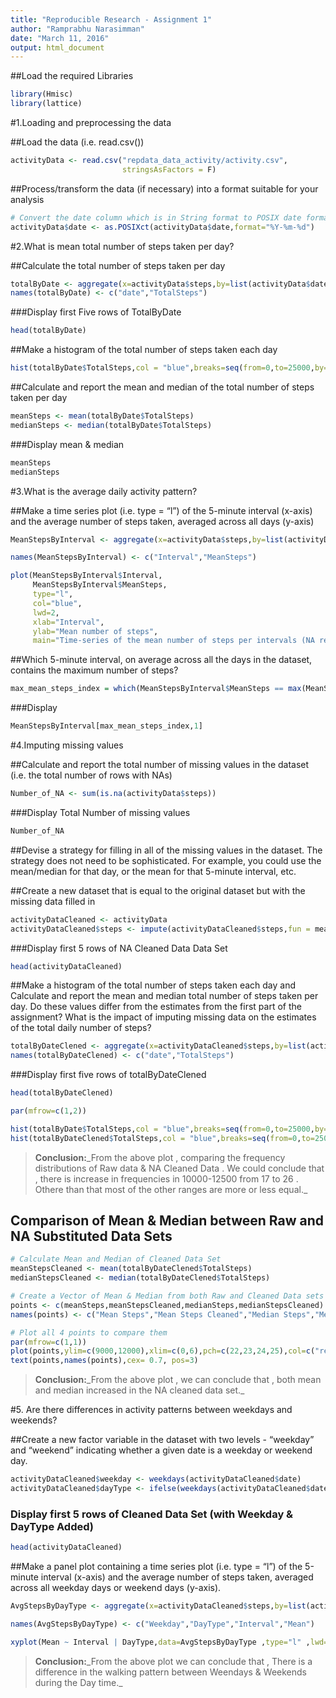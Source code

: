 ```yaml
---
title: "Reproducible Research - Assignment 1"
author: "Ramprabhu Narasimman"
date: "March 11, 2016"
output: html_document
---
```

##Load the required Libraries

```r
library(Hmisc)
library(lattice)
```

#1.Loading and preprocessing the data

##Load the data (i.e. read.csv())

```r
activityData <- read.csv("repdata_data_activity/activity.csv",
                         stringsAsFactors = F)
```

##Process/transform the data (if necessary) into a format suitable for your analysis

```r
# Convert the date column which is in String format to POSIX date format
activityData$date <- as.POSIXct(activityData$date,format="%Y-%m-%d")
```

#2.What is mean total number of steps taken per day? 

##Calculate the total number of steps taken per day

```r
totalByDate <- aggregate(x=activityData$steps,by=list(activityData$date),FUN=sum,na.rm=T)
names(totalByDate) <- c("date","TotalSteps")
```

###Display first Five rows of TotalByDate

```r
head(totalByDate)

```

##Make a histogram of the total number of steps taken each day

```r
hist(totalByDate$TotalSteps,col = "blue",breaks=seq(from=0,to=25000,by=2500),xlab="Total Steps Per Day" ,ylim= c(0,25), main="Total Number of Steps Each Day")
```

##Calculate and report the mean and median of the total number of steps taken per day
```r
meanSteps <- mean(totalByDate$TotalSteps)
medianSteps <- median(totalByDate$TotalSteps)
```
###Display mean & median

```r
meanSteps 
medianSteps 
```

#3.What is the average daily activity pattern?

##Make a time series plot (i.e. type = "l") of the 5-minute interval (x-axis) and the average number of steps taken, averaged across all days (y-axis)

``` r

MeanStepsByInterval <- aggregate(x=activityData$steps,by=list(activityData$interval),FUN=mean,na.rm=T)

names(MeanStepsByInterval) <- c("Interval","MeanSteps")

plot(MeanStepsByInterval$Interval,
     MeanStepsByInterval$MeanSteps, 
     type="l", 
     col="blue", 
     lwd=2, 
     xlab="Interval", 
     ylab="Mean number of steps", 
     main="Time-series of the mean number of steps per intervals (NA removed)")
```

##Which 5-minute interval, on average across all the days in the dataset, contains the maximum number of steps?

``` r
max_mean_steps_index = which(MeanStepsByInterval$MeanSteps == max(MeanStepsByInterval$MeanSteps))
```

###Display 

```r
MeanStepsByInterval[max_mean_steps_index,1]
```

#4.Imputing missing values

##Calculate and report the total number of missing values in the dataset (i.e. the total number of rows with NAs)

```r
Number_of_NA <- sum(is.na(activityData$steps))
```

###Display Total Number of missing values 

```r
Number_of_NA
```

##Devise a strategy for filling in all of the missing values in the dataset. The strategy does not need to be sophisticated. For example, you could use the mean/median for that day, or the mean for that 5-minute interval, etc.

##Create a new dataset that is equal to the original dataset but with the missing data filled in

```r
activityDataCleaned <- activityData
activityDataCleaned$steps <- impute(activityDataCleaned$steps,fun = mean)
```

###Display first 5 rows of NA Cleaned Data Data Set 

``` r
head(activityDataCleaned)
```

##Make a histogram of the total number of steps taken each day and Calculate and report the mean and median total number of steps taken per day. Do these values differ from the estimates from the first part of the assignment? What is the impact of imputing missing data on the estimates of the total daily number of steps?

``` r
totalByDateClened <- aggregate(x=activityDataCleaned$steps,by=list(activityDataCleaned$date),FUN=sum,na.rm=T)
names(totalByDateClened) <- c("date","TotalSteps")
```

###Display first five rows of totalByDateClened

``` r
head(totalByDateClened)
```

``` r
par(mfrow=c(1,2))

hist(totalByDate$TotalSteps,col = "blue",breaks=seq(from=0,to=25000,by=2500),xlab="Total Steps Per Day" ,ylim= c(0,25), main="Total Number of Steps Each Day")
hist(totalByDateClened$TotalSteps,col = "blue",breaks=seq(from=0,to=25000,by=2500),xlab="Total Steps Per Day" ,ylim= c(0,25), main="Total Number of Steps Each Day \n (NA Substituted by Mean)")
```

>**Conclusion:**_From the above plot , comparing the frequency distributions of Raw data & NA Cleaned Data . We could conclude that , there is increase in frequencies in 10000-12500 from 17 to 26 . Othere than that most of the other ranges are more or less equal._ 

## Comparison of Mean & Median between Raw and NA Substituted Data Sets

``` r
# Calculate Mean and Median of Cleaned Data Set
meanStepsCleaned <- mean(totalByDateClened$TotalSteps)
medianStepsCleaned <- median(totalByDateClened$TotalSteps)

# Create a Vector of Mean & Median from both Raw and Cleaned Data sets 
points <- c(meanSteps,meanStepsCleaned,medianSteps,medianStepsCleaned)
names(points) <- c("Mean Steps","Mean Steps Cleaned","Median Steps","Median Steps Cleaned")

# Plot all 4 points to compare them 
par(mfrow=c(1,1))
plot(points,ylim=c(9000,12000),xlim=c(0,6),pch=c(22,23,24,25),col=c("red","blue","black","green"),main="Comparison of Mean & Median \n Original Data & Cleaned Data")
text(points,names(points),cex= 0.7, pos=3)
```

>**Conclusion:**_From the above plot , we can conclude that , both mean and median increased in the NA cleaned data set._ 

#5. Are there differences in activity patterns between weekdays and weekends?

##Create a new factor variable in the dataset with two levels - "weekday" and "weekend" indicating whether a given date is a weekday or weekend day.

``` r
activityDataCleaned$weekday <- weekdays(activityDataCleaned$date)
activityDataCleaned$dayType <- ifelse(weekdays(activityDataCleaned$date) %in% c("Sunday","Saturday"),"Weekend","Weekday")
```

### Display first 5 rows of Cleaned Data Set (with Weekday & DayType Added)
``` r
head(activityDataCleaned)
```

##Make a panel plot containing a time series plot (i.e. type = "l") of the 5-minute interval (x-axis) and the average number of steps taken, averaged across all weekday days or weekend days (y-axis). 

``` r
AvgStepsByDayType <- aggregate(x=activityDataCleaned$steps,by=list(activityDataCleaned$weekday,activityDataCleaned$dayType,activityDataCleaned$interval),mean)

names(AvgStepsByDayType) <- c("Weekday","DayType","Interval","Mean")

xyplot(Mean ~ Interval | DayType,data=AvgStepsByDayType ,type="l" ,lwd=1, layout=c(1,2) ,xlab="Interval",ylab="Avg Number of Steps")
```

>**Conclusion:**_From the above plot we can conclude that , There is a difference in the walking pattern between Weendays & Weekends during the Day time._ 








